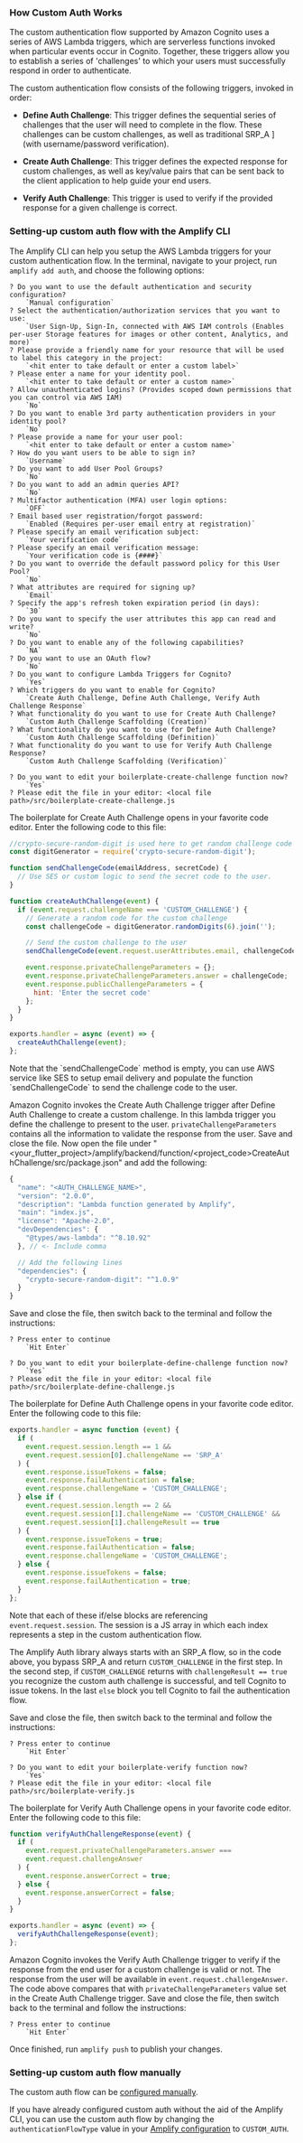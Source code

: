 ### How Custom Auth Works

The custom authentication flow supported by Amazon Cognito uses a series of AWS Lambda triggers, which are serverless functions invoked when particular events occur in Cognito. Together, these triggers allow you to establish a series of 'challenges' to which your users must successfully respond in order to authenticate.

The custom authentication flow consists of the following triggers, invoked in order:

- **Define Auth Challenge**: This trigger defines the sequential series of challenges that the user will need to complete in the flow. These challenges can be custom challenges, as well as traditional SRP_A ] (with username/password verification).

- **Create Auth Challenge**: This trigger defines the expected response for custom challenges, as well as key/value pairs that can be sent back to the client application to help guide your end users.

- **Verify Auth Challenge**: This trigger is used to verify if the provided response for a given challenge is correct.

### Setting-up custom auth flow with the Amplify CLI

The Amplify CLI can help you setup the AWS Lambda triggers for your custom authentication flow. In the terminal, navigate to your project, run `amplify add auth`, and choose the following options:

```terminal
? Do you want to use the default authentication and security configuration?
    `Manual configuration`
? Select the authentication/authorization services that you want to use:
    `User Sign-Up, Sign-In, connected with AWS IAM controls (Enables per-user Storage features for images or other content, Analytics, and more)`
? Please provide a friendly name for your resource that will be used to label this category in the project:
    `<hit enter to take default or enter a custom label>`
? Please enter a name for your identity pool.
    `<hit enter to take default or enter a custom name>`
? Allow unauthenticated logins? (Provides scoped down permissions that you can control via AWS IAM)
    `No`
? Do you want to enable 3rd party authentication providers in your identity pool?
    `No`
? Please provide a name for your user pool:
    `<hit enter to take default or enter a custom name>`
? How do you want users to be able to sign in?
    `Username`
? Do you want to add User Pool Groups?
    `No`
? Do you want to add an admin queries API?
    `No`
? Multifactor authentication (MFA) user login options:
    `OFF`
? Email based user registration/forgot password:
    `Enabled (Requires per-user email entry at registration)`
? Please specify an email verification subject:
    `Your verification code`
? Please specify an email verification message:
    `Your verification code is {####}`
? Do you want to override the default password policy for this User Pool?
    `No`
? What attributes are required for signing up?
    `Email`
? Specify the app's refresh token expiration period (in days):
    `30`
? Do you want to specify the user attributes this app can read and write?
    `No`
? Do you want to enable any of the following capabilities?
    `NA`
? Do you want to use an OAuth flow?
    `No`
? Do you want to configure Lambda Triggers for Cognito?
    `Yes`
? Which triggers do you want to enable for Cognito?
    `Create Auth Challenge, Define Auth Challenge, Verify Auth Challenge Response`
? What functionality do you want to use for Create Auth Challenge?
    `Custom Auth Challenge Scaffolding (Creation)`
? What functionality do you want to use for Define Auth Challenge?
    `Custom Auth Challenge Scaffolding (Definition)`
? What functionality do you want to use for Verify Auth Challenge Response?
    `Custom Auth Challenge Scaffolding (Verification)`

? Do you want to edit your boilerplate-create-challenge function now?
    `Yes`
? Please edit the file in your editor: <local file path>/src/boilerplate-create-challenge.js
```

The boilerplate for Create Auth Challenge opens in your favorite code editor. Enter the following code to this file:

```js
//crypto-secure-random-digit is used here to get random challenge code - https://github.com/ottokruse/crypto-secure-random-digit
const digitGenerator = require('crypto-secure-random-digit');

function sendChallengeCode(emailAddress, secretCode) {
  // Use SES or custom logic to send the secret code to the user.
}

function createAuthChallenge(event) {
  if (event.request.challengeName === 'CUSTOM_CHALLENGE') {
    // Generate a random code for the custom challenge
    const challengeCode = digitGenerator.randomDigits(6).join('');

    // Send the custom challenge to the user
    sendChallengeCode(event.request.userAttributes.email, challengeCode);

    event.response.privateChallengeParameters = {};
    event.response.privateChallengeParameters.answer = challengeCode;
    event.response.publicChallengeParameters = {
      hint: 'Enter the secret code'
    };
  }
}

exports.handler = async (event) => {
  createAuthChallenge(event);
};
```

<Callout>
  Note that the `sendChallengeCode` method is empty, you can use AWS service
  like SES to setup email delivery and populate the function `sendChallengeCode`
  to send the challenge code to the user.
</Callout>

Amazon Cognito invokes the Create Auth Challenge trigger after Define Auth Challenge to create a custom challenge. In this lambda trigger you define the challenge to present to the user. `privateChallengeParameters` contains all the information to validate the response from the user. Save and close the file. Now open the file under "\<your_flutter_project>/amplify/backend/function/\<project_code>CreateAuthChallenge/src/package.json" and add the following:

```js
{
  "name": "<AUTH_CHALLENGE_NAME>",
  "version": "2.0.0",
  "description": "Lambda function generated by Amplify",
  "main": "index.js",
  "license": "Apache-2.0",
  "devDependencies": {
    "@types/aws-lambda": "^8.10.92"
  }, // <- Include comma

  // Add the following lines
  "dependencies": {
    "crypto-secure-random-digit": "^1.0.9"
  }
}
```

Save and close the file, then switch back to the terminal and follow the instructions:

```
? Press enter to continue
    `Hit Enter`

? Do you want to edit your boilerplate-define-challenge function now?
    `Yes`
? Please edit the file in your editor: <local file path>/src/boilerplate-define-challenge.js
```

The boilerplate for Define Auth Challenge opens in your favorite code editor. Enter the following code to this file:

```js
exports.handler = async function (event) {
  if (
    event.request.session.length == 1 &&
    event.request.session[0].challengeName == 'SRP_A'
  ) {
    event.response.issueTokens = false;
    event.response.failAuthentication = false;
    event.response.challengeName = 'CUSTOM_CHALLENGE';
  } else if (
    event.request.session.length == 2 &&
    event.request.session[1].challengeName == 'CUSTOM_CHALLENGE' &&
    event.request.session[1].challengeResult == true
  ) {
    event.response.issueTokens = true;
    event.response.failAuthentication = false;
    event.response.challengeName = 'CUSTOM_CHALLENGE';
  } else {
    event.response.issueTokens = false;
    event.response.failAuthentication = true;
  }
};
```

Note that each of these if/else blocks are referencing `event.request.session`. The session is a JS array in which each index represents a step in the custom authentication flow.

The Amplify Auth library always starts with an SRP_A flow, so in the code above, you bypass SRP_A and return `CUSTOM_CHALLENGE` in the first step. In the second step, if `CUSTOM_CHALLENGE` returns with `challengeResult == true` you recognize the custom auth challenge is successful, and tell Cognito to issue tokens. In the last `else` block you tell Cognito to fail the authentication flow.

Save and close the file, then switch back to the terminal and follow the instructions:

```
? Press enter to continue
    `Hit Enter`

? Do you want to edit your boilerplate-verify function now?
    `Yes`
? Please edit the file in your editor: <local file path>/src/boilerplate-verify.js
```

The boilerplate for Verify Auth Challenge opens in your favorite code editor. Enter the following code to this file:

```js
function verifyAuthChallengeResponse(event) {
  if (
    event.request.privateChallengeParameters.answer ===
    event.request.challengeAnswer
  ) {
    event.response.answerCorrect = true;
  } else {
    event.response.answerCorrect = false;
  }
}

exports.handler = async (event) => {
  verifyAuthChallengeResponse(event);
};
```

Amazon Cognito invokes the Verify Auth Challenge trigger to verify if the response from the end user for a custom challenge is valid or not. The response from the user will be available in `event.request.challengeAnswer`. The code above compares that with `privateChallengeParameters` value set in the Create Auth Challenge trigger. Save and close the file, then switch back to the terminal and follow the instructions:

```
? Press enter to continue
    `Hit Enter`
```

Once finished, run `amplify push` to publish your changes.

### Setting-up custom auth flow manually

The custom auth flow can be [configured manually](https://docs.aws.amazon.com/cognito/latest/developerguide/user-pool-lambda-challenge.html).

If you have already configured custom auth without the aid of the Amplify CLI, you can use the custom auth flow by changing the `authenticationFlowType` value in your [Amplify configuration](/lib-v1/auth/existing-resources) to `CUSTOM_AUTH`.
